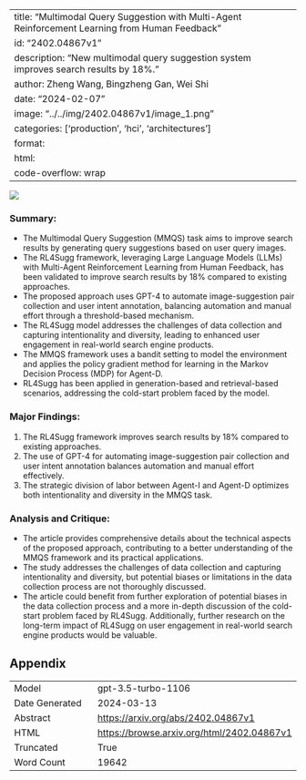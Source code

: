
---
title: "Multimodal Query Suggestion with Multi-Agent Reinforcement Learning from Human Feedback"
id: "2402.04867v1"
description: "New multimodal query suggestion system improves search results by 18%."
author: Zheng Wang, Bingzheng Gan, Wei Shi
date: "2024-02-07"
image: "../../img/2402.04867v1/image_1.png"
categories: ['production', 'hci', 'architectures']
format:
  html:
    code-overflow: wrap
---

![](../../img/2402.04867v1/image_1.png)

### Summary:
- The Multimodal Query Suggestion (MMQS) task aims to improve search results by generating query suggestions based on user query images.
- The RL4Sugg framework, leveraging Large Language Models (LLMs) with Multi-Agent Reinforcement Learning from Human Feedback, has been validated to improve search results by 18% compared to existing approaches.
- The proposed approach uses GPT-4 to automate image-suggestion pair collection and user intent annotation, balancing automation and manual effort through a threshold-based mechanism.
- The RL4Sugg model addresses the challenges of data collection and capturing intentionality and diversity, leading to enhanced user engagement in real-world search engine products.
- The MMQS framework uses a bandit setting to model the environment and applies the policy gradient method for learning in the Markov Decision Process (MDP) for Agent-D.
- RL4Sugg has been applied in generation-based and retrieval-based scenarios, addressing the cold-start problem faced by the model.

### Major Findings:
1. The RL4Sugg framework improves search results by 18% compared to existing approaches.
2. The use of GPT-4 for automating image-suggestion pair collection and user intent annotation balances automation and manual effort effectively.
3. The strategic division of labor between Agent-I and Agent-D optimizes both intentionality and diversity in the MMQS task.

### Analysis and Critique:
- The article provides comprehensive details about the technical aspects of the proposed approach, contributing to a better understanding of the MMQS framework and its practical applications.
- The study addresses the challenges of data collection and capturing intentionality and diversity, but potential biases or limitations in the data collection process are not thoroughly discussed.
- The article could benefit from further exploration of potential biases in the data collection process and a more in-depth discussion of the cold-start problem faced by RL4Sugg. Additionally, further research on the long-term impact of RL4Sugg on user engagement in real-world search engine products would be valuable.

## Appendix

|          |          |
|----------|----------|
| Model     | gpt-3.5-turbo-1106       |
| Date Generated     | 2024-03-13       |
| Abstract | [https://arxiv.org/abs/2402.04867v1](https://arxiv.org/abs/2402.04867v1)        |
| HTML     | [https://browse.arxiv.org/html/2402.04867v1](https://browse.arxiv.org/html/2402.04867v1)       |
| Truncated       | True       |
| Word Count       | 19642       |